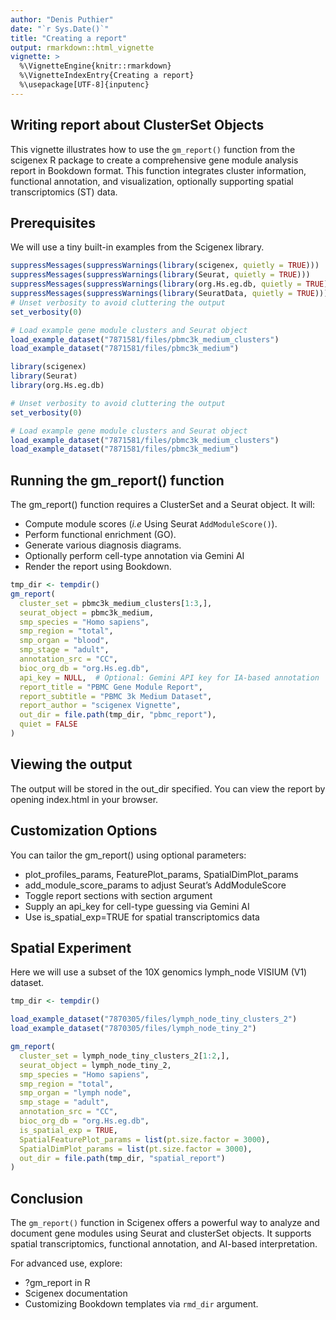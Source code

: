 ```yaml
---
author: "Denis Puthier"
date: "`r Sys.Date()`"
title: "Creating a report"
output: rmarkdown::html_vignette
vignette: >
  %\VignetteEngine{knitr::rmarkdown}
  %\VignetteIndexEntry{Creating a report}
  %\usepackage[UTF-8]{inputenc}
---
```



## Writing report about ClusterSet Objects

This vignette illustrates how to use the `gm_report()` function from the scigenex R package to create a comprehensive gene module analysis report in Bookdown format. This function integrates cluster information, functional annotation, and visualization, optionally supporting spatial transcriptomics (ST) data.



## Prerequisites

We will use a tiny built-in examples from the Scigenex library.


```r
suppressMessages(suppressWarnings(library(scigenex, quietly = TRUE)))
suppressMessages(suppressWarnings(library(Seurat, quietly = TRUE)))
suppressMessages(suppressWarnings(library(org.Hs.eg.db, quietly = TRUE)))
suppressMessages(suppressWarnings(library(SeuratData, quietly = TRUE)))
# Unset verbosity to avoid cluttering the output
set_verbosity(0)

# Load example gene module clusters and Seurat object
load_example_dataset("7871581/files/pbmc3k_medium_clusters")
load_example_dataset("7871581/files/pbmc3k_medium")
```

```r
library(scigenex)
library(Seurat)
library(org.Hs.eg.db)

# Unset verbosity to avoid cluttering the output
set_verbosity(0)

# Load example gene module clusters and Seurat object
load_example_dataset("7871581/files/pbmc3k_medium_clusters")
load_example_dataset("7871581/files/pbmc3k_medium")
```

## Running the gm_report() function


The gm_report() function requires a ClusterSet and a Seurat object. It will:

- Compute module scores (*i.e* Using Seurat `AddModuleScore()`).
- Perform functional enrichment (GO).
- Generate various diagnosis diagrams.
- Optionally perform cell-type annotation via Gemini AI
- Render the report using Bookdown.


```r
tmp_dir <- tempdir()
gm_report(
  cluster_set = pbmc3k_medium_clusters[1:3,],
  seurat_object = pbmc3k_medium,
  smp_species = "Homo sapiens",
  smp_region = "total",
  smp_organ = "blood",
  smp_stage = "adult",
  annotation_src = "CC",
  bioc_org_db = "org.Hs.eg.db",
  api_key = NULL,  # Optional: Gemini API key for IA-based annotation
  report_title = "PBMC Gene Module Report",
  report_subtitle = "PBMC 3k Medium Dataset",
  report_author = "scigenex Vignette",
  out_dir = file.path(tmp_dir, "pbmc_report"),
  quiet = FALSE
)
```

## Viewing the output

The output will be stored in the out_dir specified. You can view the report by opening index.html in your browser.


## Customization Options

You can tailor the gm_report() using optional parameters:

- plot_profiles_params, FeaturePlot_params, SpatialDimPlot_params
- add_module_score_params to adjust Seurat's AddModuleScore
- Toggle report sections with section argument
- Supply an api_key for cell-type guessing via Gemini AI
- Use is_spatial_exp=TRUE for spatial transcriptomics data

## Spatial Experiment

Here we will use a subset of the 10X genomics lymph_node VISIUM (V1) dataset.

```r
tmp_dir <- tempdir()

load_example_dataset("7870305/files/lymph_node_tiny_clusters_2")
load_example_dataset("7870305/files/lymph_node_tiny_2")

gm_report(
  cluster_set = lymph_node_tiny_clusters_2[1:2,],
  seurat_object = lymph_node_tiny_2,
  smp_species = "Homo sapiens",
  smp_region = "total",
  smp_organ = "lymph node",
  smp_stage = "adult",
  annotation_src = "CC",
  bioc_org_db = "org.Hs.eg.db",
  is_spatial_exp = TRUE,
  SpatialFeaturePlot_params = list(pt.size.factor = 3000),
  SpatialDimPlot_params = list(pt.size.factor = 3000),
  out_dir = file.path(tmp_dir, "spatial_report")
)
```


## Conclusion

The `gm_report()` function in Scigenex offers a powerful way to analyze and document gene modules using Seurat and clusterSet objects. It supports spatial transcriptomics, functional annotation, and AI-based interpretation.

For advanced use, explore:

- ?gm_report in R
- Scigenex documentation
- Customizing Bookdown templates via `rmd_dir` argument.
